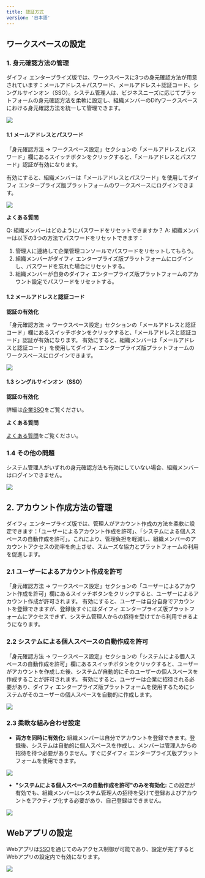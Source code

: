 ```yaml
---
title: 認証方式
version: '日本語'
---
```


## ワークスペースの設定

### 1. 身元確認方法の管理

ダイフィ エンタープライズ版では、ワークスペースに3つの身元確認方法が用意されています：メールアドレス＋パスワード、メールアドレス＋認証コード、シングルサインオン（SSO）。システム管理人は、ビジネスニーズに応じてプラットフォームの身元確認方法を柔軟に設定し、組織メンバーのDifyワークスペースにおける身元確認方法を統一して管理できます。

![](/img/b40afe0926bfa2ce4fb3beef91928647.png)

#### 1.1 メールアドレスとパスワード

「身元確認方法 -> ワークスペース設定」セクションの「メールアドレスとパスワード」欄にあるスイッチボタンをクリックすると、「メールアドレスとパスワード」認証が有効になります。

有効にすると、組織メンバーは「メールアドレスとパスワード」を使用してダイフィ エンタープライズ版プラットフォームのワークスペースにログインできます。

![](/img/d662578521ad7452ca6895eea62ceef5.png)

**よくある質問**

Q: 組織メンバーはどのようにパスワードをリセットできますか？
A: 組織メンバーは以下の3つの方法でパスワードをリセットできます：
  1. 管理人に連絡して企業管理コンソールでパスワードをリセットしてもらう。
  2. 組織メンバーがダイフィ エンタープライズ版プラットフォームにログインし、パスワードを忘れた場合にリセットする。
  3. 組織メンバーが自身のダイフィ エンタープライズ版プラットフォームのアカウント設定でパスワードをリセットする。

#### 1.2 メールアドレスと認証コード

**認証の有効化**

「身元確認方法 -> ワークスペース設定」セクションの「メールアドレスと認証コード」欄にあるスイッチボタンをクリックすると、「メールアドレスと認証コード」認証が有効になります。
有効にすると、組織メンバーは「メールアドレスと認証コード」を使用してダイフィ エンタープライズ版プラットフォームのワークスペースにログインできます。

![](/img/4dfbbb983815001518b58334377989c0.png)

#### 1.3 シングルサインオン（SSO）

**認証の有効化**

詳細は[企業SSO](/administrator-guide/sso/introduction)をご覧ください。

**よくある質問**

[よくある質問](./faq)をご覧ください。

### 1.4 その他の問題

システム管理人がいずれの身元確認方法も有効にしていない場合、組織メンバーはログインできません。

![](/img/d15b2da7e3eb95b1578e24f0cb5b5889.png)

## 2. アカウント作成方法の管理

ダイフィ エンタープライズ版では、管理人がアカウント作成の方法を柔軟に設定できます：「ユーザーによるアカウント作成を許可」、「システムによる個人スペースの自動作成を許可」。これにより、管理負担を軽減し、組織メンバーのアカウントアクセスの効率を向上させ、スムーズな協力とプラットフォームの利用を促進します。

### 2.1 ユーザーによるアカウント作成を許可

「身元確認方法 -> ワークスペース設定」セクションの「ユーザーによるアカウント作成を許可」欄にあるスイッチボタンをクリックすると、ユーザーによるアカウント作成が許可されます。
有効にすると、ユーザーは自分自身でアカウントを登録できますが、登録後すぐにはダイフィ エンタープライズ版プラットフォームにアクセスできず、システム管理人からの招待を受けてから利用できるようになります。

### 2.2 システムによる個人スペースの自動作成を許可

「身元確認方法 -> ワークスペース設定」セクションの「システムによる個人スペースの自動作成を許可」欄にあるスイッチボタンをクリックすると、ユーザーがアカウントを作成した後、システムが自動的にそのユーザーの個人スペースを作成することが許可されます。
有効にすると、ユーザーは企業に招待される必要があり、ダイフィ エンタープライズ版プラットフォームを使用するためにシステムがそのユーザーの個人スペースを自動的に作成します。

![](/img/bb00878740a4edff77dada76c92b328f.png)

### 2.3 柔軟な組み合わせ設定

- **両方を同時に有効化:** 組織メンバーは自分でアカウントを登録できます。登録後、システムは自動的に個人スペースを作成し、メンバーは管理人からの招待を待つ必要がありません。すぐにダイフィ エンタープライズ版プラットフォームを使用できます。

![](/img/5b06691518202ae5905f466d74c8a0ac.png)

- **"システムによる個人スペースの自動作成を許可"のみを有効化:** この設定が有効でも、組織メンバーはシステム管理人の招待を受けて登録およびアカウントをアクティブ化する必要があり、自己登録はできません。

![](/img/9c905e586b9c02a5d8422ff29b08d53d.png)

## Webアプリの設定

Webアプリは[SSO](/administrator-guide/sso/introduction)を通じてのみアクセス制御が可能であり、設定が完了するとWebアプリの設定内で有効になります。

![](/img/6af05694158155999566a39df86ad4c6.png)

